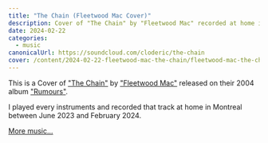 ```yaml
---
title: "The Chain (Fleetwood Mac Cover)"
description: Cover of "The Chain" by "Fleetwood Mac" recorded at home in Montréal between June 2023 and February 2024
date: 2024-02-22
categories:
  - music
canonicalUrl: https://soundcloud.com/cloderic/the-chain
cover: /content/2024-02-22-fleetwood-mac-the-chain/fleetwood-mac-the-chain-cover.jpeg
---
```


<SoundCloud trackId="1737657084" originalHref="https://soundcloud.com/cloderic/the-chain" downloadHref="/content/2024-02-22-fleetwood-mac-the-chain/fleetwood-mac-the-chain.m4a"/>

This is a Cover of ["The Chain"](https://en.wikipedia.org/wiki/The_Chain) by ["Fleetwood Mac"](https://en.wikipedia.org/wiki/Fleetwood_Mac) released on their 2004 album ["Rumours"](https://en.wikipedia.org/wiki/Rumours_(album)).

I played every instruments and recorded that track at home in Montreal between June 2023 and February 2024.

[More music...](/music)
